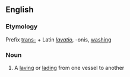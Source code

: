 ==English==

===Etymology===
Prefix [[trans-]] + Latin ''[[lavatio]]'', -onis, [[wash]]ing
===Noun===
{{en-noun}}

# {{context|obsolete|nautical}} A [[laving]] or [[lading]] from one vessel to another